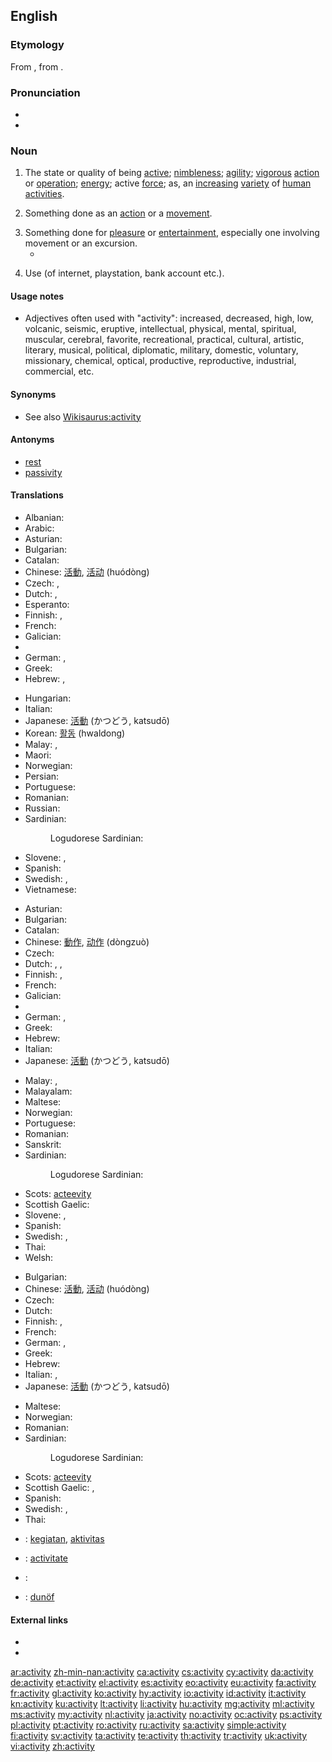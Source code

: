 ==English==
{{wikipedia}}

===Etymology===
From {{etyl|frm|en}} {{term|activité|lang=frm}}, from {{etyl|la|en}} {{term|activitas|lang=la}}.

===Pronunciation===
* {{audio|en-us-activity.ogg|Audio (US)}}
* {{rhymes|ɪvɪti}}

===Noun===
{{en-noun|activit|ies}}

# The state or quality of being [[active]]; [[nimbleness]]; [[agility]]; [[vigorous]] [[action]] or [[operation]]; [[energy]]; active [[force]]; as, an [[increasing]] [[variety]] of [[human]] [[activities]].
#: {{usex|Pit row was abuzz with '''activity'''.}}
# Something done as an [[action]] or a [[movement]].
#: {{usex|The '''activity''' for the morning was a walk to the store.}}
# Something done for [[pleasure]] or [[entertainment]], especially one involving movement or an excursion.
#*{{quote-magazine|date=2013-06-07|author=David Simpson
|volume=188|issue=26|page=36|magazine={{w|The Guardian Weekly}}
|title=[http://www.guardian.co.uk/books/2013/may/18/falling-upwards-richard-holmes-review Fantasy of navigation]
|passage=Like most human '''activities''', ballooning has sponsored heroes and hucksters and a good deal in between. For every dedicated scientist patiently recording atmospheric pressure and wind speed while shivering at high altitudes, there is a carnival barker with a bevy of pretty girls willing to dangle from a basket or parachute down to earth.}}
#: {{usex|Quilting can be an enjoyable '''activity'''.}}
# Use (of internet, playstation, bank account etc.).

====Usage notes====
* Adjectives often used with "activity": increased, decreased, high, low, volcanic, seismic, eruptive, intellectual, physical, mental, spiritual, muscular, cerebral, favorite, recreational, practical, cultural, artistic, literary, musical, political, diplomatic, military, domestic, voluntary, missionary, chemical, optical, productive, reproductive, industrial, commercial, etc.

====Synonyms====
* See also [[Wikisaurus:activity]]

====Antonyms====
* [[rest]]
* [[passivity]]

====Translations====
{{trans-top|The state or quality of being active; nimbleness; agility; vigorous action or operation; energy; active force}}
* Albanian: {{t+|sq|aktivitet|f}}
* Arabic: {{t|ar|نشاط|tr=našāʈ|m}}
* Asturian: {{t-|ast|actividá|f}}
* Bulgarian: {{t+|bg|активност|f|tr=aktívnost}}
* Catalan: {{t-|ca|activitat|f}}
* Chinese: [[活動]], [[活动]] (huódòng)
* Czech: {{t+|cs|aktivita|f}}, {{t-|cs|čilost|f}}
* Dutch: {{t+|nl|activiteit|f}}, {{t+|nl|actief|f}}
* Esperanto: {{t-|eo|aktiveco}}
* Finnish: {{t-|fi|aktiivisuus}}, {{t+|fi|toiminta}}
* French: {{t+|fr|activité|f}}
* Galician: {{t+|gl|actividade|f}}
* {{trreq|ka}}
* German: {{t+|de|Aktivität|f}}, {{t+|de|Tätigkeit|f}}
* Greek: {{t+|el|δραστηριότητα|f|tr=drastiriótita}}
* Hebrew: {{t-|he|פעילות|f|tr=pe‘ilút}}, {{t-|he|מעש|m|tr=má`as}} {{qualifier|rare}}
{{trans-mid}}
* Hungarian: {{t+|hu|elfoglaltság}}
* Italian: {{t+|it|attività|f}}
* Japanese: [[活動]] (かつどう, katsudō)
* Korean: [[활동]] (hwaldong)
* Malay: {{t-|ms|kegiatan}}, {{t-|ms|aktiviti}}
* Maori: {{t|mi|ngohe}}
* Norwegian: {{t+|no|aktivitet|m}}
* Persian: {{t+|fa|فعالیت|tr=fa'âliyat|sc=fa-Arab}}
* Portuguese: {{t+|pt|atividade|f}}
* Romanian: {{t+|ro|activitate|f}}
* Russian: {{t+|ru|деятельность|f|tr=déjatel’nost’}}
* Sardinian:
*: Logudorese Sardinian: {{tø|src|faìna}}
* Slovene: {{t-|sl|aktivnost|f|alt=aktívnost}},  {{t+|sl|dejavnost|f|alt=dejávnost}}
* Spanish: {{t+|es|actividad|f}}
* Swedish: {{t+|sv|aktivitet|c}}, {{t+|sv|verksamhet|c}}
* Vietnamese: {{t+|vi|hoạt động}}
{{trans-bottom}}

{{trans-top|something done as an action or a movement}}
* Asturian: {{t-|ast|actividá|f}}
* Bulgarian: {{t+|bg|дейност}}
* Catalan: {{t-|ca|activitat|f}}
* Chinese: [[動作]], [[动作]] (dòngzuò)
* Czech: {{t+|cs|činnost|f}}
* Dutch: {{t+|nl|activiteit|f}}, {{t+|nl|beweging|f}}, {{t+|nl|werkzaamheid|f}}
* Finnish: {{t-|fi|aktiivisuus}}, {{t+|fi|toiminta}}
* French: {{t+|fr|activité|f}}
* Galician: {{t+|gl|actividade|f}}
* {{trreq|ka}}
* German: {{t+|de|Aktivität|f}}, {{t+|de|Handlung|f}}
* Greek: {{t+|el|δράση|f|tr=drási}}
* Hebrew: {{t-|he|פעילות|f|tr=pe‘ilút}}
* Italian: {{t+|it|attività|f}}
* Japanese: [[活動]] (かつどう, katsudō)
{{trans-mid}}
* Malay: {{t|ms|kegiatan}}, {{t|ms|aktiviti}}
* Malayalam: {{t+|ml|പ്രയോഗം|tr=prayogam|sc=Mlym}}
* Maltese: {{t-|mt|attività|f}}
* Norwegian: {{t+|no|aktivitet|m}}
* Portuguese: {{t+|pt|atividade|f}}
* Romanian: {{t+|ro|activitate|f}}
* Sanskrit: {{t+|sa|प्रयोगः|m|tr=prayogaH|sc=Deva}}
* Sardinian:
*: Logudorese Sardinian: {{tø|src|faìna}}
* Scots: [[acteevity]]
* Scottish Gaelic: {{t-|gd|gnìomhachd|f}}
* Slovene: {{t-|sl|aktivnost|f|alt=aktívnost}},  {{t+|sl|dejavnost|f|alt=dejávnost}}
* Spanish: {{t+|es|actividad|f}}
* Swedish: {{t+|sv|aktivitet|c}},  {{t+|sv|sysselsättning}}
* Thai: {{t-|th|การเคลื่อนไหว|sc=Thai}}
* Welsh: {{t+|cy|gweithgaredd|m}}
{{trans-bottom}}

{{trans-top|something done for pleasure or entertainment}}
* Bulgarian: {{t+|bg|активност}}
* Chinese: [[活動]], [[活动]] (huódòng)
* Czech: {{t+|cs|aktivita}}
* Dutch: {{t+|nl|activiteit|f}}
* Finnish: {{t-|fi|askartelu}}, {{t-|fi|aktiviteetti}}
* French: {{t+|fr|activité|f}}
* German: {{t+|de|Aktivität|f}}, {{t+|de|Unternehmung|f}}
* Greek: {{t+|el|δραστηριότητα|f|tr=drastiriótita}}
* Hebrew: {{t-|he|פעילות|f|tr=pe‘ilút}}
* Italian: {{t+|it|attività|f}}, {{t-|it|svago|m}}
* Japanese: [[活動]] (かつどう, katsudō)
{{trans-mid}}
* Maltese: {{t-|mt|attività|f}}
* Norwegian: {{t+|no|aktivitet|m}}
* Romanian: {{t+|ro|activitate|f}}
* Sardinian:
*: Logudorese Sardinian: {{tø|src|faìna}}
* Scots: [[acteevity]]
* Scottish Gaelic: {{t-|gd|spòrs|f}}, {{t-|gd|gnìomhachd|f}}
* Spanish: {{t+|es|actividad|f}}
* Swedish: {{t+|sv|aktivitet|c}},  {{t+|sv|sysselsättning}}
* Thai: {{t+|th|กิจกรรม}}
{{trans-bottom}}

{{checktrans-top}}
* {{ttbc|id}}: [[giat|kegiatan]], [[aktivitas]]
* {{ttbc|ia}}: [[activitate]]
{{trans-mid}}
* {{ttbc|ga}}: {{t-|ga|gníomhaíocht|f}}
* {{ttbc|vo}}: [[dunöf]]
{{trans-bottom}}

====External links====
* {{R:Webster 1913}}
* {{R:Century 1911}}

[[ar:activity]]
[[zh-min-nan:activity]]
[[ca:activity]]
[[cs:activity]]
[[cy:activity]]
[[da:activity]]
[[de:activity]]
[[et:activity]]
[[el:activity]]
[[es:activity]]
[[eo:activity]]
[[eu:activity]]
[[fa:activity]]
[[fr:activity]]
[[gl:activity]]
[[ko:activity]]
[[hy:activity]]
[[io:activity]]
[[id:activity]]
[[it:activity]]
[[kn:activity]]
[[ku:activity]]
[[lt:activity]]
[[li:activity]]
[[hu:activity]]
[[mg:activity]]
[[ml:activity]]
[[ms:activity]]
[[my:activity]]
[[nl:activity]]
[[ja:activity]]
[[no:activity]]
[[oc:activity]]
[[ps:activity]]
[[pl:activity]]
[[pt:activity]]
[[ro:activity]]
[[ru:activity]]
[[sa:activity]]
[[simple:activity]]
[[fi:activity]]
[[sv:activity]]
[[ta:activity]]
[[te:activity]]
[[th:activity]]
[[tr:activity]]
[[uk:activity]]
[[vi:activity]]
[[zh:activity]]